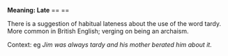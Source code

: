 
'''Meaning: Late''' == ==


There is a suggestion of habitual lateness about the use of the word tardy. More common in British English; verging on being an archaism.

Context: eg ''Jim was always tardy and his mother berated him about it.''